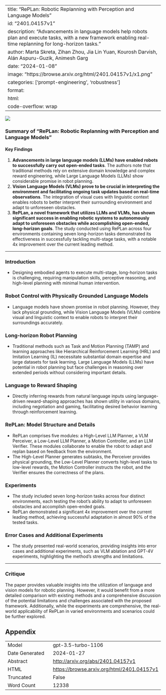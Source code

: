 
---
title: "RePLan: Robotic Replanning with Perception and Language Models"
id: "2401.04157v1"
description: "Advancements in language models help robots plan and execute tasks, with a new framework enabling real-time replanning for long-horizon tasks."
author: Marta Skreta, Zihan Zhou, Jia Lin Yuan, Kourosh Darvish, Alán Aspuru-Guzik, Animesh Garg
date: "2024-01-08"
image: "https://browse.arxiv.org/html/2401.04157v1/x1.png"
categories: ['prompt-engineering', 'robustness']
format:
  html:
    code-overflow: wrap
---

![](https://browse.arxiv.org/html/2401.04157v1/x1.png)

### Summary of "RePLan: Robotic Replanning with Perception and Language Models"

#### **Key Findings**
1. **Advancements in large language models (LLMs) have enabled robots to successfully carry out open-ended tasks**. The authors note that traditional methods rely on extensive domain knowledge and complex reward engineering, while Large Language Models (LLMs) show considerable promise in robot planning.
2. **Vision Language Models (VLMs) prove to be crucial in interpreting the environment and facilitating ongoing task updates based on real-time observations**. The integration of visual cues with linguistic context enables robots to better interpret their surrounding environment and adapt to unforeseen obstacles.
3. **RePLan, a novel framework that utilizes LLMs and VLMs, has shown significant success in enabling robotic systems to autonomously adapt to unforeseen obstacles while accomplishing open-ended, long-horizon goals**. The study conducted using RePLan across four environments containing seven long-horizon tasks demonstrated its effectiveness in successfully tackling multi-stage tasks, with a notable 4x improvement over the current leading method.

---

### **Introduction**

- Designing embodied agents to execute multi-stage, long-horizon tasks is challenging, requiring manipulation skills, perceptive reasoning, and high-level planning with minimal human intervention.

### **Robot Control with Physically Grounded Language Models**

- Language models have shown promise in robot planning. However, they lack physical grounding, while Vision Language Models (VLMs) combine visual and linguistic context to enable robots to interpret their surroundings accurately.

### **Long-horizon Robot Planning**

- Traditional methods such as Task and Motion Planning (TAMP) and learning approaches like Hierarchical Reinforcement Learning (HRL) and Imitation Learning (IL) necessitate substantial domain expertise and large datasets for task learning. Large Language Models (LLMs) have potential in robot planning but face challenges in reasoning over extended periods without considering important details.

### **Language to Reward Shaping**

- Directly inferring rewards from natural language inputs using language-driven reward-shaping approaches has shown utility in various domains, including negotiation and gaming, facilitating desired behavior learning through reinforcement learning.

### **RePLan: Model Structure and Details**

- RePLan comprises five modules: a High-Level LLM Planner, a VLM Perceiver, a Low-Level LLM Planner, a Motion Controller, and an LLM Verifier. These modules collaborate to enable the robot to adapt and replan based on feedback from the environment.
- The High-Level Planner generates subtasks, the Perceiver provides physical grounding, the Low-Level Planner converts high-level tasks to low-level rewards, the Motion Controller instructs the robot, and the Verifier ensures the correctness of the plans.

### **Experiments**

- The study included seven long-horizon tasks across four distinct environments, each testing the robot's ability to adapt to unforeseen obstacles and accomplish open-ended goals.
- RePLan demonstrated a significant 4x improvement over the current leading method, achieving successful adaptation in almost 90% of the tested tasks.

### **Error Cases and Additional Experiments**

- The study presented real-world scenarios, providing insights into error cases and additional experiments, such as VLM ablation and GPT-4V experiments, highlighting the method's strengths and limitations.

---

### **Critique**
The paper provides valuable insights into the utilization of language and vision models for robotic planning. However, it would benefit from a more detailed comparison with existing methods and a comprehensive discussion of the potential limitations and challenges associated with the proposed framework. Additionally, while the experiments are comprehensive, the real-world applicability of RePLan in varied environments and scenarios could be further explored.

## Appendix

|          |          |
|----------|----------|
| Model     | gpt-3.5-turbo-1106       |
| Date Generated     | 2024-01-27       |
| Abstract | [http://arxiv.org/abs/2401.04157v1](http://arxiv.org/abs/2401.04157v1)        |
| HTML     | [https://browse.arxiv.org/html/2401.04157v1](https://browse.arxiv.org/html/2401.04157v1)       |
| Truncated       | False       |
| Word Count       | 12338       |
